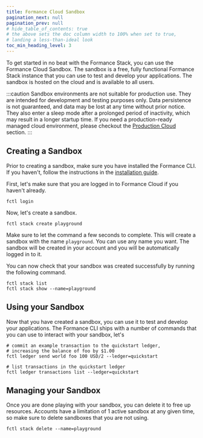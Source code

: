 ```yaml
---
title: Formance Cloud Sandbox
pagination_next: null
pagination_prev: null
# hide_table_of_contents: true
# the above sets the doc column width to 100% when set to true,
# landing a less-than-ideal look
toc_min_heading_level: 3
---
```


To get started in no beat with the Formance Stack, you can use the Formance Cloud Sandbox. The sandbox is a free, fully functional Formance Stack instance that you can use to test and develop your applications. The sandbox is hosted on the cloud and is available to all users.

:::caution
Sandbox environments are not suitable for production use. They are intended for development and testing purposes only. Data persistence is not guaranteed, and data may be lost at any time without prior notice. They also enter a sleep mode after a prolonged period of inactivity, which may result in a longer startup time. If you need a production-ready managed cloud environment, please checkout the [Production Cloud](/cloud/production) section.
:::

## Creating a Sandbox

Prior to creating a sandbox, make sure you have installed the Formance CLI. If you haven't, follow the instructions in the [installation guide](/stack/fctl).

First, let's make sure that you are logged in to Formance Cloud if you haven't already.

```shell
fctl login
```

Now, let's create a sandbox.

```shell
fctl stack create playground
```

Make sure to let the command a few seconds to complete. This will create a sandbox with the name `playground`. You can use any name you want. The sandbox will be created in your account and you will be automatically logged in to it.

You can now check that your sandbox was created successfully by running the following command.

```shell
fctl stack list
fctl stack show --name=playground
```

## Using your Sandbox

Now that you have created a sandbox, you can use it to test and develop your applications. The Formance CLI ships with a number of commands that you can use to interact with your sandbox, let's

```shell
# commit an example transaction to the quickstart ledger,
# increasing the balance of foo by $1.00
fctl ledger send world foo 100 USD/2 --ledger=quickstart

# list transactions in the quickstart ledger
fctl ledger transactions list --ledger=quickstart
```

## Managing your Sandbox

Once you are done playing with your sandbox, you can delete it to free up resources. Accounts have a limitation of 1 active sandbox at any given time, so make sure to delete sandboxes that you are not using.

```shell
fctl stack delete --name=playground
```

